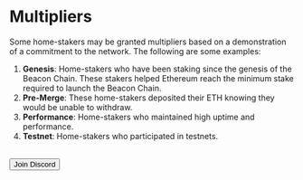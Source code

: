 
# Multipliers

Some home-stakers may be granted multipliers based on a demonstration of a commitment to the network. The following are some examples:

1. **Genesis**: Home-stakers who have been staking since the genesis of the Beacon Chain. These stakers helped Ethereum reach the minimum stake required to launch the Beacon Chain.
2. **Pre-Merge**: These home-stakers deposited their ETH knowing they would be unable to withdraw.
3. **Performance**: Home-stakers who maintained high uptime and performance.
4. **Testnet**: Home-stakers who participated in testnets.

<br />

<Link href={process.env.NEXT_PUBLIC_DISCORD_LINK} asChild>
  <Button className={'mt-4'}>
    <FontAwesomeIcon icon={faDiscord} /> Join Discord
  </Button>
</Link>
